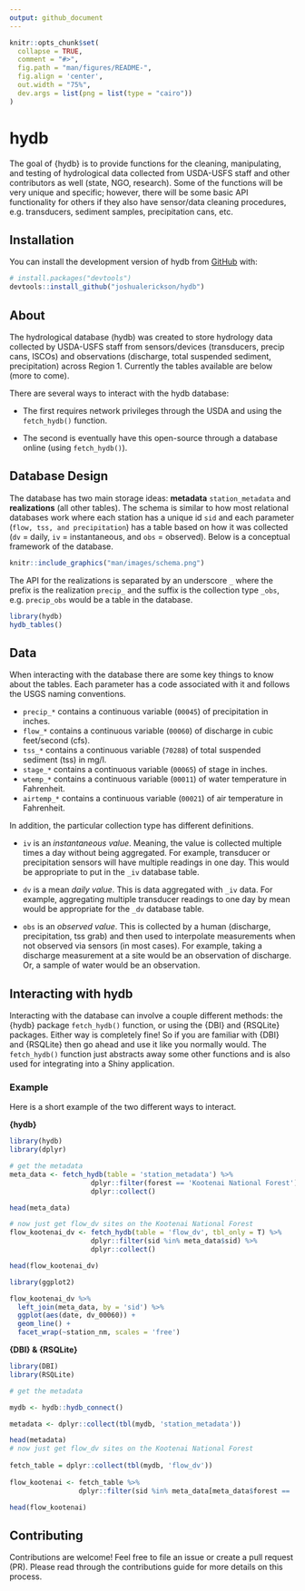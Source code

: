 ```yaml
---
output: github_document
---
```


<!-- README.md is generated from README.Rmd. Please edit that file -->

```r
knitr::opts_chunk$set(
  collapse = TRUE,
  comment = "#>",
  fig.path = "man/figures/README-",
  fig.align = 'center',
  out.width = "75%",
  dev.args = list(png = list(type = "cairo"))
)
```

# hydb

<!-- badges: start -->
<!-- badges: end -->

The goal of {hydb} is to provide functions for the cleaning, manipulating, and testing of hydrological data collected from USDA-USFS staff and other contributors as well (state, NGO, research). Some of the functions will be very unique and specific; however, there will be some basic API functionality for others if they also have sensor/data cleaning procedures, e.g. transducers, sediment samples, precipitation cans, etc.  

## Installation

You can install the development version of hydb from [GitHub](https://github.com/) with:

``` r
# install.packages("devtools")
devtools::install_github("joshualerickson/hydb")
```  

## About  

The hydrological database (hydb) was created to store hydrology data collected by USDA-USFS staff from sensors/devices (transducers, precip cans, ISCOs) and observations (discharge, total suspended sediment, precipitation) across Region 1. Currently the tables available are below (more to come).  

There are several ways to interact with the hydb database:

* The first requires network privileges through the USDA and using the `fetch_hydb()` function.  

* The second is eventually have this open-source through a database online (using `fetch_hydb()`).  
 
## Database Design  

The database has two main storage ideas: **metadata** `station_metadata` and **realizations** (all other tables). The schema is similar to how most relational databases work where each station has a unique id `sid` and each parameter (`flow, tss, and precipitation`) has a table based on how it was collected (`dv` = daily, `iv` = instantaneous, and `obs` = observed). Below is a conceptual framework of the database.  

```r
knitr::include_graphics("man/images/schema.png")
```

The API for the realizations is separated by an underscore `_` where the prefix is the realization `precip_` and the suffix is the collection type `_obs`, e.g. `precip_obs` would be a table in the database.    


```r
library(hydb)
hydb_tables()
```


## Data  

When interacting with the database there are some key things to know about the tables. Each parameter has a code associated with it and follows the USGS naming conventions. 

* `precip_*` contains a continuous variable (`00045`) of precipitation in inches.  
* `flow_*` contains a continuous variable (`00060`) of discharge in cubic feet/second (cfs).
* `tss_*` contains a continuous variable (`70288`) of total suspended sediment (tss) in mg/l.  
* `stage_*` contains a continuous variable (`00065`) of stage in inches.  
* `wtemp_*` contains a continuous variable (`00011`) of water temperature in Fahrenheit.  
* `airtemp_*` contains a continuous variable (`00021`) of air temperature in Fahrenheit.  

In addition, the particular collection type has different definitions.  

* `iv` is an *instantaneous value*. Meaning, the value is collected multiple times a day without being aggregated. For example, transducer or precipitation sensors will have multiple readings in one day. This would be appropriate to put in the `_iv` database table.  

* `dv` is a mean *daily value*. This is data aggregated with `_iv` data. For example, aggregating multiple transducer readings to one day by mean would be appropriate for the `_dv` database table.  

* `obs` is an *observed value*. This is collected by a human (discharge, precipitation, tss grab) and then used to interpolate measurements when not observed via sensors (in most cases). For example, taking a discharge measurement at a site would be an observation of discharge. Or, a sample of water would be an observation.  

## Interacting with hydb  

Interacting with the database can involve a couple different methods: the {hydb} package `fetch_hydb()` function, or using the {DBI} and {RSQLite} packages. Either way is completely fine! So if you are familiar with {DBI} and {RSQLite} then go ahead and use it like you normally would. The `fetch_hydb()` function just abstracts away some other functions and is also used for integrating into a Shiny application.  

### Example  

Here is a short example of the two different ways to interact.  

**{hydb}**  

```r
library(hydb)
library(dplyr)

# get the metadata
meta_data <- fetch_hydb(table = 'station_metadata') %>% 
                    dplyr::filter(forest == 'Kootenai National Forest') %>% 
                    dplyr::collect()

head(meta_data)

# now just get flow_dv sites on the Kootenai National Forest
flow_kootenai_dv <- fetch_hydb(table = 'flow_dv', tbl_only = T) %>% 
                    dplyr::filter(sid %in% meta_data$sid) %>% 
                    dplyr::collect()

head(flow_kootenai_dv)

library(ggplot2)

flow_kootenai_dv %>% 
  left_join(meta_data, by = 'sid') %>% 
  ggplot(aes(date, dv_00060)) + 
  geom_line() + 
  facet_wrap(~station_nm, scales = 'free')

```

**{DBI} & {RSQLite}**  

```r
library(DBI)
library(RSQLite)

# get the metadata

mydb <- hydb::hydb_connect()

metadata <- dplyr::collect(tbl(mydb, 'station_metadata'))

head(metadata)
# now just get flow_dv sites on the Kootenai National Forest
    
fetch_table = dplyr::collect(tbl(mydb, 'flow_dv'))               
                           
flow_kootenai <- fetch_table %>%
                 dplyr::filter(sid %in% meta_data[meta_data$forest == 'Kootenai' & meta_data$district == 'Ksanka',]$sid )

head(flow_kootenai)
```


## Contributing  

Contributions are welcome! Feel free to file an issue or create a pull request (PR). Please read through the contributions guide for more details on this process.  







